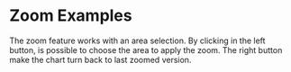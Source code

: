 # Zoom Examples

The zoom feature works with an area selection. By clicking in the left button, is possible to choose the area to apply the zoom.
The right button make the chart turn back to last zoomed version.

<Preview name="chart-zoom-feature" />
